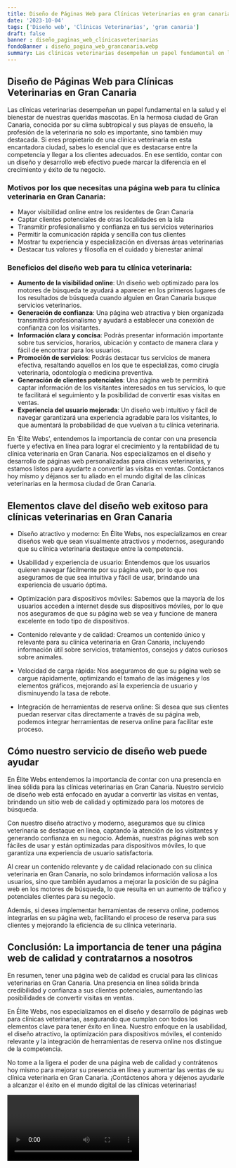 ```yaml
---
title: Diseño de Páginas Web para Clínicas Veterinarias en gran canaria
date: '2023-10-04'
tags: ['Diseño web', 'Clínicas Veterinarias', 'gran canaria']
draft: false
banner : diseño_paginas_web_clínicasveterinarias
fondoBanner : diseño_pagina_web_grancanaria.webp
summary: Las clínicas veterinarias desempeñan un papel fundamental en la salud y el bienestar de nuestras queridas mascotas. En la hermosa ciudad de Gran Canaria, conocida por su clima subtropical y sus playas de ensueño, la profesión de la veterinaria no solo es importante, sino también muy destacada. Si eres propietario de una clínica veterinaria en esta encantadora ciudad, sabes lo esencial que es destacarse entre la competencia y llegar a los clientes adecuados. En ese sentido, contar con un diseño y desarrollo web efectivo puede marcar la diferencia en el crecimiento y éxito de tu negocio.
---
```


## Diseño de Páginas Web para Clínicas Veterinarias en Gran Canaria

Las clínicas veterinarias desempeñan un papel fundamental en la salud y el bienestar de nuestras queridas mascotas. En la hermosa ciudad de Gran Canaria, conocida por su clima subtropical y sus playas de ensueño, la profesión de la veterinaria no solo es importante, sino también muy destacada. Si eres propietario de una clínica veterinaria en esta encantadora ciudad, sabes lo esencial que es destacarse entre la competencia y llegar a los clientes adecuados. En ese sentido, contar con un diseño y desarrollo web efectivo puede marcar la diferencia en el crecimiento y éxito de tu negocio.

### Motivos por los que necesitas una página web para tu clínica veterinaria en Gran Canaria:

- Mayor visibilidad online entre los residentes de Gran Canaria
- Captar clientes potenciales de otras localidades en la isla
- Transmitir profesionalismo y confianza en tus servicios veterinarios
- Permitir la comunicación rápida y sencilla con tus clientes
- Mostrar tu experiencia y especialización en diversas áreas veterinarias
- Destacar tus valores y filosofía en el cuidado y bienestar animal

### Beneficios del diseño web para tu clínica veterinaria:

- **Aumento de la visibilidad online**: Un diseño web optimizado para los motores de búsqueda te ayudará a aparecer en los primeros lugares de los resultados de búsqueda cuando alguien en Gran Canaria busque servicios veterinarios.
- **Generación de confianza**: Una página web atractiva y bien organizada transmitirá profesionalismo y ayudará a establecer una conexión de confianza con los visitantes.
- **Información clara y concisa**: Podrás presentar información importante sobre tus servicios, horarios, ubicación y contacto de manera clara y fácil de encontrar para los usuarios.
- **Promoción de servicios**: Podrás destacar tus servicios de manera efectiva, resaltando aquellos en los que te especializas, como cirugía veterinaria, odontología o medicina preventiva.
- **Generación de clientes potenciales**: Una página web te permitirá captar información de los visitantes interesados en tus servicios, lo que te facilitará el seguimiento y la posibilidad de convertir esas visitas en ventas.
- **Experiencia del usuario mejorada**: Un diseño web intuitivo y fácil de navegar garantizará una experiencia agradable para los visitantes, lo que aumentará la probabilidad de que vuelvan a tu clínica veterinaria.

En 'Élite Webs', entendemos la importancia de contar con una presencia fuerte y efectiva en línea para lograr el crecimiento y la rentabilidad de tu clínica veterinaria en Gran Canaria. Nos especializamos en el diseño y desarrollo de páginas web personalizadas para clínicas veterinarias, y estamos listos para ayudarte a convertir las visitas en ventas. Contáctanos hoy mismo y déjanos ser tu aliado en el mundo digital de las clínicas veterinarias en la hermosa ciudad de Gran Canaria.

<GifSeo />

<Cta />

## Elementos clave del diseño web exitoso para clínicas veterinarias en Gran Canaria

- Diseño atractivo y moderno: En Élite Webs, nos especializamos en crear diseños web que sean visualmente atractivos y modernos, asegurando que su clínica veterinaria destaque entre la competencia.

- Usabilidad y experiencia de usuario: Entendemos que los usuarios quieren navegar fácilmente por su página web, por lo que nos aseguramos de que sea intuitiva y fácil de usar, brindando una experiencia de usuario óptima.

- Optimización para dispositivos móviles: Sabemos que la mayoría de los usuarios acceden a internet desde sus dispositivos móviles, por lo que nos aseguramos de que su página web se vea y funcione de manera excelente en todo tipo de dispositivos.

- Contenido relevante y de calidad: Creamos un contenido único y relevante para su clínica veterinaria en Gran Canaria, incluyendo información útil sobre servicios, tratamientos, consejos y datos curiosos sobre animales.

- Velocidad de carga rápida: Nos aseguramos de que su página web se cargue rápidamente, optimizando el tamaño de las imágenes y los elementos gráficos, mejorando así la experiencia de usuario y disminuyendo la tasa de rebote.

- Integración de herramientas de reserva online: Si desea que sus clientes puedan reservar citas directamente a través de su página web, podemos integrar herramientas de reserva online para facilitar este proceso.

## Cómo nuestro servicio de diseño web puede ayudar

En Élite Webs entendemos la importancia de contar con una presencia en línea sólida para las clínicas veterinarias en Gran Canaria. Nuestro servicio de diseño web está enfocado en ayudar a convertir las visitas en ventas, brindando un sitio web de calidad y optimizado para los motores de búsqueda.

Con nuestro diseño atractivo y moderno, aseguramos que su clínica veterinaria se destaque en línea, captando la atención de los visitantes y generando confianza en su negocio. Además, nuestras páginas web son fáciles de usar y están optimizadas para dispositivos móviles, lo que garantiza una experiencia de usuario satisfactoria.

Al crear un contenido relevante y de calidad relacionado con su clínica veterinaria en Gran Canaria, no solo brindamos información valiosa a los usuarios, sino que también ayudamos a mejorar la posición de su página web en los motores de búsqueda, lo que resulta en un aumento de tráfico y potenciales clientes para su negocio.

Además, si desea implementar herramientas de reserva online, podemos integrarlas en su página web, facilitando el proceso de reserva para sus clientes y mejorando la eficiencia de su clínica veterinaria.

## Conclusión: La importancia de tener una página web de calidad y contratarnos a nosotros

En resumen, tener una página web de calidad es crucial para las clínicas veterinarias en Gran Canaria. Una presencia en línea sólida brinda credibilidad y confianza a sus clientes potenciales, aumentando las posibilidades de convertir visitas en ventas.

En Élite Webs, nos especializamos en el diseño y desarrollo de páginas web para clínicas veterinarias, asegurando que cumplan con todos los elementos clave para tener éxito en línea. Nuestro enfoque en la usabilidad, el diseño atractivo, la optimización para dispositivos móviles, el contenido relevante y la integración de herramientas de reserva online nos distingue de la competencia.

No tome a la ligera el poder de una página web de calidad y contrátenos hoy mismo para mejorar su presencia en línea y aumentar las ventas de su clínica veterinaria en Gran Canaria. ¡Contáctenos ahora y déjenos ayudarle a alcanzar el éxito en el mundo digital de las clínicas veterinarias!

<Video />

<CtaBot job='Clínicas Veterinarias' city='gran canaria'/>

<Gmaps query='gran canaria+españa+maps' />